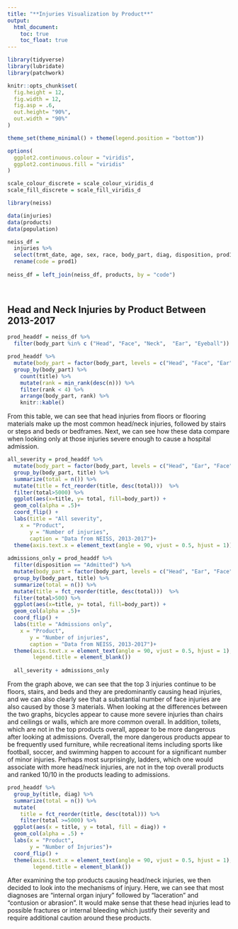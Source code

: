 ```yaml
---
title: "**Injuries Visualization by Product**"
output: 
  html_document:
    toc: true
    toc_float: true
---
```


```r
library(tidyverse)
library(lubridate)
library(patchwork)

knitr::opts_chunk$set(
  fig.height = 12,
  fig.width = 12,
  fig.asp = .6,
  out.height= "90%",
  out.width = "90%"
)

theme_set(theme_minimal() + theme(legend.position = "bottom"))

options(
  ggplot2.continuous.colour = "viridis",
  ggplot2.continuous.fill = "viridis"
)

scale_colour_discrete = scale_colour_viridis_d
scale_fill_discrete = scale_fill_viridis_d
```


```r
library(neiss)
```

```r
data(injuries)
data(products)
data(population)
```

```r
neiss_df = 
  injuries %>% 
  select(trmt_date, age, sex, race, body_part, diag, disposition, prod1) %>%
  rename(code = prod1)
  
neiss_df = left_join(neiss_df, products, by = "code") 

  
```

## Head and Neck Injuries by Product Between 2013-2017
```r
prod_headdf = neiss_df %>%
  filter(body_part %in% c ("Head", "Face", "Neck",  "Ear", "Eyeball"))

prod_headdf %>%
  mutate(body_part = factor(body_part, levels = c("Head", "Face", "Ear","Neck","Eyeball"))) %>%
  group_by(body_part) %>% 
	count(title) %>% 
	mutate(rank = min_rank(desc(n))) %>% 
	filter(rank < 4) %>% 
	arrange(body_part, rank) %>% 
	knitr::kable()
```

From this table, we can see that head injuries from floors or flooring materials make up the most common head/neck injuries, followed by stairs or steps and beds or bedframes. Next, we can see how these data compare when looking only at those injuries severe enough to cause a hospital admission.

```r
all_severity = prod_headdf %>%
  mutate(body_part = factor(body_part, levels = c("Head", "Ear", "Face","Neck","Eyeball"))) %>%
  group_by(body_part, title) %>%
  summarize(total = n()) %>%
  mutate(title = fct_reorder(title, desc(total)))  %>%
  filter(total>5000) %>%
  ggplot(aes(x=title, y= total, fill=body_part)) +
  geom_col(alpha = .5)+
  coord_flip() +
  labs(title = "All severity",
    x = "Product",
       y = "Number of injuries",
       caption = "Data from NEISS, 2013-2017")+
  theme(axis.text.x = element_text(angle = 90, vjust = 0.5, hjust = 1))
  
admissions_only = prod_headdf %>%
  filter(disposition == "Admitted") %>%
  mutate(body_part = factor(body_part, levels = c("Head", "Ear", "Face","Neck","Eyeball"))) %>%
  group_by(body_part, title) %>%
  summarize(total = n()) %>%
  mutate(title = fct_reorder(title, desc(total)))  %>%
  filter(total>500) %>%
  ggplot(aes(x=title, y= total, fill=body_part)) +
  geom_col(alpha = .5)+
  coord_flip() +
  labs(title = "Admissions only",
    x = "Product",
       y = "Number of injuries",
       caption = "Data from NEISS, 2013-2017")+
  theme(axis.text.x = element_text(angle = 90, vjust = 0.5, hjust = 1), 
        legend.title = element_blank())
  
  all_severity + admissions_only
```

From the graph above, we can see that the top 3 injuries continue to be floors, stairs, and beds and they are predominantly causing head injuries, and we can also clearly see that a substantial number of face injuries are also caused by those 3 materials. When looking at the differences between the two graphs, bicycles appear to cause more severe injuries than chairs and ceilings or walls, which are more common overall. In addition, toilets, which are not in the top products overall, appear to be more dangerous after looking at admissions. Overall, the more dangerous products appear to be frequently used furniture, while recreational items including sports like football, soccer, and swimming happen to account for a significant number of minor injuries. Perhaps most surprisingly, ladders, which one would associate with more head/neck injuries, are not in the top overall products and ranked 10/10 in the products leading to admissions.


```r
prod_headdf %>%
  group_by(title, diag) %>%
  summarize(total = n()) %>%
  mutate(
    title = fct_reorder(title, desc(total))) %>%
    filter(total >=5000) %>%
  ggplot(aes(x = title, y = total, fill = diag)) +
  geom_col(alpha = .5) +
  labs(x = "Product",
       y = "Number of Injuries")+
  coord_flip() +
  theme(axis.text.x = element_text(angle = 90, vjust = 0.5, hjust = 1), 
        legend.title = element_blank())

```

After examining the top products causing head/neck injuries, we then decided to look into the mechanisms of injury. Here, we can see that most diagnoses are "internal organ injury" followed by "laceration" and "contusion or abrasion". It would make sense that these head injuries lead to possible fractures or internal bleeding which justify their severity and require additional caution around these products.